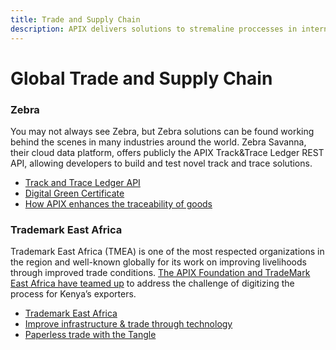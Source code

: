 ```yaml
---
title: Trade and Supply Chain
description: APIX delivers solutions to stremaline proccesses in international trade and supply chain and to establish trust in data
---
```



# Global Trade and Supply Chain

<ImageSlider path='/img/participate/use-cases/trade-and-supply-chain' />

### Zebra

You may not always see Zebra, but Zebra solutions can be found working behind the scenes in many industries around the world. Zebra Savanna, their cloud data platform, offers publicly the APIX Track&Trace Ledger REST API, allowing developers to build and test novel track and trace solutions.

- [Track and Trace Ledger API](https://developer.zebra.com/blog/introducing-zebra-savanna-and-iota-track-and-trace-ledger-api)
- [Digital Green Certificate](https://blog.iota.org/digital-green-certificates-a-decentralized-and-interoperable-infrastructure/)
- [How APIX enhances the traceability of goods](https://www.youtube.com/watch?v=eAvJ5Xk8Lyk)

### Trademark East Africa

Trademark East Africa (TMEA) is one of the most respected organizations in the region and well-known globally for its work on improving livelihoods through improved trade conditions. [The APIX Foundation and TradeMark East Africa have teamed up](https://blog.iota.org/iota-foundation-and-trademark-east-africa-partner-up-to-improve-infrastructure-and-trade-through-c659ff4c5767/) to address the challenge of digitizing the process for Kenya’s exporters.

- [Trademark East Africa](https://www.trademarkea.com/)
- [Improve infrastructure & trade through technology](https://www.youtube.com/watch?v=bnAfclXTaeI)
- [Paperless trade with the Tangle](https://blog.iota.org/trademark-east-africa-and-iota-paperless-trade-with-the-tangle-aims-to-become-a-standard-in-2022/)
